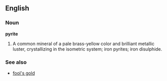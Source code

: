 ==English==
===Noun===
'''pyrite'''

#A common mineral of a pale brass-yellow color and brilliant metallic luster, crystallizing in the isometric system; iron pyrites; iron disulphide.

===See also===
*[[fool's gold]]